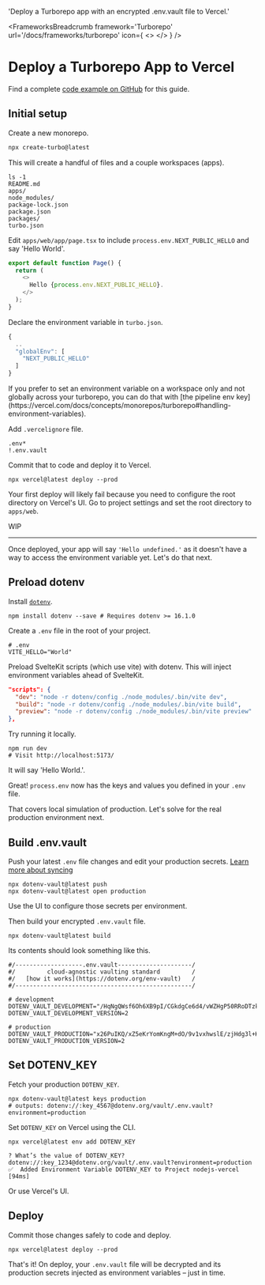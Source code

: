 

  'Deploy a Turborepo app with an encrypted .env.vault file to Vercel.'

<FrameworksBreadcrumb framework='Turborepo' url='/docs/frameworks/turborepo' icon={
  <>
    <TurborepoIcon className="h-9 w-9 text-[#EF4444]"/>
    <VercelIcon className="h-9 w-9 text-[#000000] dark:invert"/>
  </>
} />
# Deploy a Turborepo App to Vercel
<GuideHeading lead={description} />

<Note>
  Find a complete <a href="https://github.com/dotenv-org/examples/tree/master/turborepo/vercel">code example on GitHub</a> for this guide.
</Note>

## Initial setup

Create a new monorepo.

```bash
npx create-turbo@latest
```

This will create a handful of files and a couple workspaces (apps).

```shell
ls -1
README.md
apps/
node_modules/
package-lock.json
package.json
packages/
turbo.json
```

Edit `apps/web/app/page.tsx` to include `process.env.NEXT_PUBLIC_HELLO` and say 'Hello World'.

```js {{ title: 'apps/web/app/page.tsx' }}
export default function Page() {
  return (
    <>
      Hello {process.env.NEXT_PUBLIC_HELLO}.
    </>
  );
}
```

Declare the environment variable in `turbo.json`.

```js
{
  ..
  "globalEnv": [
    "NEXT_PUBLIC_HELLO"
  ]
}
```
<Note>
  If you prefer to set an environment variable on a workspace only and not globally across your turborepo, you can do that with [the pipeline env key](https://vercel.com/docs/concepts/monorepos/turborepo#handling-environment-variables).
</Note>

Add `.vercelignore` file.

```shell {{ title: '.vercelignore' }}
.env*
!.env.vault
```

Commit that to code and deploy it to Vercel.

```shell
npx vercel@latest deploy --prod
```

Your first deploy will likely fail because you need to configure the root directory on Vercel's UI. Go to project settings and set the root directory to `apps/web`.

<ScreenshotBrowser url="/assets/img/docs/vercel-settings-project-root.png" www="vercel.com/org/project/settings" />

WIP

---

<ScreenshotBrowser url="/assets/img/docs/hello-undefined.png" www="yourapp.vercel.app" />

Once deployed, your app will say `'Hello undefined.'` as it doesn't have a way to access the environment variable yet. Let's do that next.

## Preload dotenv

Install [`dotenv`](https://github.com/motdotla/dotenv).

```shell
npm install dotenv --save # Requires dotenv >= 16.1.0
```

Create a `.env` file in the root of your project.

```shell {{ title: '.env' }}
# .env
VITE_HELLO="World"
```

Preload SvelteKit scripts (which use vite) with dotenv. This will inject environment variables ahead of SvelteKit.

```json {{ title: 'package.json' }}
"scripts": {
  "dev": "node -r dotenv/config ./node_modules/.bin/vite dev",
  "build": "node -r dotenv/config ./node_modules/.bin/vite build",
  "preview": "node -r dotenv/config ./node_modules/.bin/vite preview"
},
```

Try running it locally.

```shell
npm run dev
# Visit http://localhost:5173/
```

It will say 'Hello World.'.

<ScreenshotBrowser url="/assets/img/docs/nextjs-hello-world.png"/>

Great! `process.env` now has the keys and values you defined in your `.env` file.

That covers local simulation of production. Let's solve for the real production environment next.

## Build .env.vault

Push your latest `.env` file changes and edit your production secrets. [Learn more about syncing](/docs/tutorials/sync)

```shell
npx dotenv-vault@latest push
npx dotenv-vault@latest open production
```

Use the UI to configure those secrets per environment.

<ScreenshotBrowser url="/assets/img/docs/edit-production-vite-hello.gif" www="www.dotenv.org" />

Then build your encrypted `.env.vault` file.

```shell
npx dotenv-vault@latest build
```

Its contents should look something like this.

```shell {{ title: '.env.vault' }}
#/-------------------.env.vault---------------------/
#/         cloud-agnostic vaulting standard         /
#/   [how it works](https://dotenv.org/env-vault)   /
#/--------------------------------------------------/

# development
DOTENV_VAULT_DEVELOPMENT="/HqNgQWsf6Oh6XB9pI/CGkdgCe6d4/vWZHgP50RRoDTzkzPQk/xOaQs="
DOTENV_VAULT_DEVELOPMENT_VERSION=2

# production
DOTENV_VAULT_PRODUCTION="x26PuIKQ/xZ5eKrYomKngM+dO/9v1vxhwslE/zjHdg3l+H6q6PheB5GVDVIbZg=="
DOTENV_VAULT_PRODUCTION_VERSION=2
```

## Set DOTENV_KEY

Fetch your production `DOTENV_KEY`.

```shell
npx dotenv-vault@latest keys production
# outputs: dotenv://:key_4567@dotenv.org/vault/.env.vault?environment=production
```

Set `DOTENV_KEY` on Vercel using the CLI.

```shell
npx vercel@latest env add DOTENV_KEY
```
```shell
? What’s the value of DOTENV_KEY? dotenv://:key_1234@dotenv.org/vault/.env.vault?environment=production
✅  Added Environment Variable DOTENV_KEY to Project nodejs-vercel [94ms]
```

Or use Vercel's UI.

<ScreenshotBrowser url='/assets/img/cloudinary/integrations-vercel-envs_y43bwi.gif' www='vercel.com' />

## Deploy

Commit those changes safely to code and deploy.

```shell
npx vercel@latest deploy --prod
```

That's it! On deploy, your `.env.vault` file will be decrypted and its production secrets injected as environment variables – just in time.

<ScreenshotBrowser url='/assets/img/docs/hello-production.png' www='yourapp.vercel.app' />

<WellDone/>
